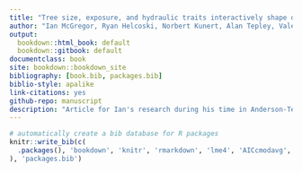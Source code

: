 ```yaml
---
title: "Tree size, exposure, and hydraulic traits interactively shape drought response in a temperate broadleaf forest"
author: "Ian McGregor, Ryan Helcoski, Norbert Kunert, Alan Tepley, Valentine Herrmann, Neil Pederson, Lawren Sack, Joseph Zailaa, Krista Anderson-Teixeira"
output:
  bookdown::html_book: default
  bookdown::gitbook: default
documentclass: book
site: bookdown::bookdown_site
bibliography: [book.bib, packages.bib]
biblio-style: apalike
link-citations: yes
github-repo: manuscript
description: "Article for Ian's research during his time in Anderson-Teixeira lab"
---
```


```r
# automatically create a bib database for R packages
knitr::write_bib(c(
  .packages(), 'bookdown', 'knitr', 'rmarkdown', 'lme4', 'AICcmodavg', 'car', 'piecewiseSEM', 'MuMIn', 'stringr', 'dplyr', 'ggplot2', 'devtools', 'rgdal', 'broom', 'sf', 'ggthemes', 'rgeos', 'RCurl', 'readxl', 'pointRes', 'dplR', 'data.table', 'tools', 'reshape2', 'kableExtra'
), 'packages.bib')
```

<!-- this code makes the .md file but not a correctly-formatted html -->
<!-- output:  -->
<!--   bookdown::html_book: -->
<!--   bookdown::gitbook: -->

<!-- this code makes a correctly-formatted html file but not a .md file -->
<!-- output:  -->
<!--  html_document: -->
<!--     theme: !expr sample(c("yeti", "united", "lumen"), 1) -->
<!--  gitbook: -->
<!--     highlight: tango -->
